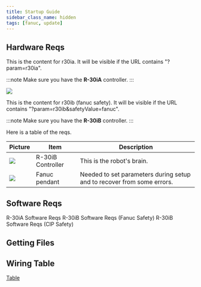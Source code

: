```yaml
---
title: Startup Guide
sidebar_class_name: hidden
tags: [fanuc, update]
---
```




## Hardware Reqs

<ConditionalVisibility paramValue="r30ia" safetyValue="fanuc">
  This is the content for r30ia. It will be visible if the URL contains "?param=r30ia".

:::note
Make sure you have the **R-30iA** controller.
:::

  ![](../fanuc/Images/Controller-r30ia.png)

</ConditionalVisibility>

<ConditionalVisibility paramValue="r30ib" safetyValue="fanuc">
  This is the content for r30ib (fanuc safety). It will be visible if the URL contains "?param=r30ib&safetyValue=fanuc".

:::note
Make sure you have the **R-30iB** controller.
:::

Here is a table of the reqs.

|Picture|Item|Description|
|---|----------------------|-----------|
|![](../fanuc/Images/Controller-r30ib-plus.png)|R-30iB Controller|This is the robot's brain.|
|![](../fanuc/Images/FanucPendant.png)|Fanuc pendant|Needed to set parameters during setup and to recover from some errors.|


</ConditionalVisibility>

## Software Reqs

<ConditionalVisibility paramValue="r30ia" safetyValue="fanuc">
  R-30iA Software Reqs
</ConditionalVisibility>

<ConditionalVisibility paramValue="r30ib" safetyValue="fanuc">
  R-30iB Software Reqs (Fanuc Safety)
</ConditionalVisibility>

<ConditionalVisibility paramValue="r30ib" safetyValue="cip">
  R-30iB Software Reqs (CIP Safety)
</ConditionalVisibility>

## Getting Files

## Wiring Table

[Table](../wiring-table)






